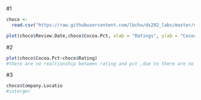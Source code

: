 #1
```r
choco <-
  read.csv("https://raw.githubusercontent.com/lbchu/ds202_labs/master/choco.csv")

plot(choco$Review.Date,choco$Cocoa.Pct, xlab = "Ratings", ylab = "Cocoa Percentage", pch = 3, cex=3) # creates a plot with review date on x-axis and Cocoa Percentage of y-axis. The symbol of points is set to be a triangle (pch=3) and the size of the points is adjusted to be larger (cex=3).
```
#2
```r
plot(choco$Cocoa.Pct~choco$Rating)
#there are no realtionship between rating and pct ,due to there are no plots comes with 
```
#3
```r
choco$Company.Locatio
#interger 
```
